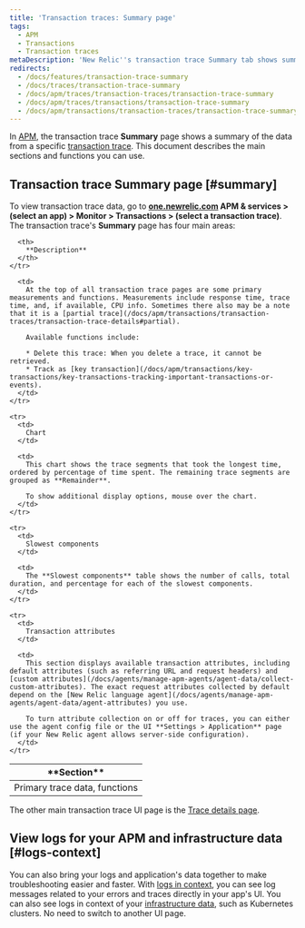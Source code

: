 ```yaml
---
title: 'Transaction traces: Summary page'
tags:
  - APM
  - Transactions
  - Transaction traces
metaDescription: 'New Relic''s transaction trace Summary tab shows summary data of a specific trace, including slowest segments, request attributes, and custom attributes.'
redirects:
  - /docs/features/transaction-trace-summary
  - /docs/traces/transaction-trace-summary
  - /docs/apm/traces/transaction-traces/transaction-trace-summary
  - /docs/apm/traces/transactions/transaction-trace-summary
  - /docs/apm/transactions/transaction-traces/transaction-trace-summary
---
```


In [APM](/docs/apm/new-relic-apm/getting-started/welcome-new-relic-apm), the transaction trace **Summary** page shows a summary of the data from a specific [transaction trace](/docs/apm/transactions/transaction-traces/transaction-traces). This document describes the main sections and functions you can use.

## Transaction trace Summary page [#summary]

To view transaction trace data, go to **[one.newrelic.com](https://one.newrelic.com/all-capabilities) APM & services > (select an app) > Monitor > Transactions > (select a transaction trace)**. The transaction trace's **Summary** page has four main areas:

<table>
  <thead>
    <tr>
      <th width={150}>
        **Section**
      </th>

      <th>
        **Description**
      </th>
    </tr>
  </thead>

  <tbody>
    <tr>
      <td>
        Primary trace data, functions
      </td>

      <td>
        At the top of all transaction trace pages are some primary measurements and functions. Measurements include response time, trace time, and, if available, CPU info. Sometimes there also may be a note that it is a [partial trace](/docs/apm/transactions/transaction-traces/transaction-trace-details#partial).

        Available functions include:

        * Delete this trace: When you delete a trace, it cannot be retrieved.
        * Track as [key transaction](/docs/apm/transactions/key-transactions/key-transactions-tracking-important-transactions-or-events).
      </td>
    </tr>

    <tr>
      <td>
        Chart
      </td>

      <td>
        This chart shows the trace segments that took the longest time, ordered by percentage of time spent. The remaining trace segments are grouped as **Remainder**.

        To show additional display options, mouse over the chart.
      </td>
    </tr>

    <tr>
      <td>
        Slowest components
      </td>

      <td>
        The **Slowest components** table shows the number of calls, total duration, and percentage for each of the slowest components.
      </td>
    </tr>

    <tr>
      <td>
        Transaction attributes
      </td>

      <td>
        This section displays available transaction attributes, including default attributes (such as referring URL and request headers) and [custom attributes](/docs/agents/manage-apm-agents/agent-data/collect-custom-attributes). The exact request attributes collected by default depend on the [New Relic language agent](/docs/agents/manage-apm-agents/agent-data/agent-attributes) you use.

        To turn attribute collection on or off for traces, you can either use the agent config file or the UI **Settings > Application** page (if your New Relic agent allows server-side configuration).
      </td>
    </tr>
  </tbody>
</table>

The other main transaction trace UI page is the [Trace details page](/docs/apm/transactions/transaction-traces/transaction-trace-details).

## View logs for your APM and infrastructure data [#logs-context]

You can also bring your logs and application's data together to make troubleshooting easier and faster. With [logs in context](/docs/logs/logs-context/configure-logs-context-apm-agents/), you can see log messages related to your errors and traces directly in your app's UI. You can also see logs in context of your [infrastructure data](/docs/logs/forward-logs/forward-your-logs-using-infrastructure-agent/), such as Kubernetes clusters. No need to switch to another UI page.
